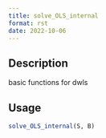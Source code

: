 ```yaml
--- 
title: solve_OLS_internal 
format: rst 
date: 2022-10-06 
--- 
```


## Description

basic functions for dwls


## Usage

```r
solve_OLS_internal(S, B)
```


